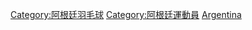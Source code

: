 [[Category:阿根廷羽毛球|Category:阿根廷羽毛球]]
[[Category:阿根廷運動員|Category:阿根廷運動員]]
[[Category:各國羽毛球運動員|Argentina]]